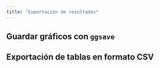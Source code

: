```yaml
---
title: "Exportación de resultados"
---
```


## Guardar gráficos con `ggsave`

## Exportación de tablas en formato CSV
